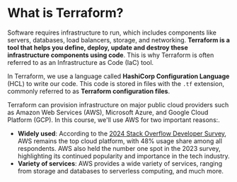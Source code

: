 
<CourseContentLayout>

# What is Terraform?

Software requires infrastructure to run, which includes components like servers, databases, load balancers, storage, and networking. **Terraform is a tool that helps you define, deploy, update and destroy these infrastructure components using code**. This is why Terraform is often referred to as an Infrastructure as Code (IaC) tool.

In Terraform, we use a language called **HashiCorp Configuration Language** (HCL) to write our code. This code is stored in files with the `.tf` extension, commonly referred to as **Terraform configuration files**.

Terraform can provision infrastructure on major public cloud providers such as Amazon Web Services (AWS), Microsoft Azure, and Google Cloud Platform (GCP).
In this course, we'll use AWS for two important reasons:.

- **Widely used**: According to the [2024 Stack Overflow Developer Survey](https://survey.stackoverflow.co/2024/technology/), AWS remains the top cloud platform, with 48% usage share among all respondents. AWS also held the number one spot in the 2023 survey, highlighting its continued popularity and importance in the tech industry.
- **Variety of services**: AWS provides a wide variety of services, ranging from storage and databases to serverless computing, and much more.

</CourseContentLayout>
